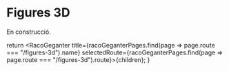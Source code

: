 
# Figures 3D

En construcció.

  return <RacoGeganter
    title={racoGeganterPages.find(page => page.route === "/figures-3d").name}
    selectedRoute={racoGeganterPages.find(page => page.route === "/figures-3d").route}>{children}</RacoGeganter>;
}
